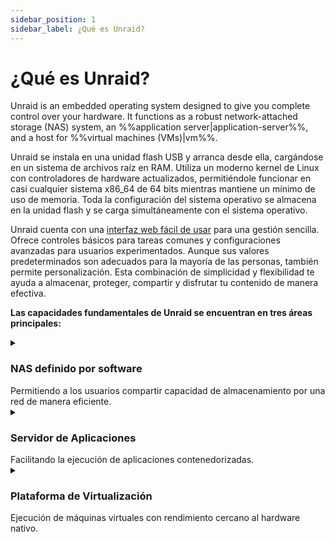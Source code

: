 ```yaml
---
sidebar_position: 1
sidebar_label: ¿Qué es Unraid?
---
```


# ¿Qué es Unraid?

Unraid is an embedded operating system designed to give you complete control over your hardware.  It functions as a robust network-attached storage (NAS) system, an %%application server|application-server%%, and a host for %%virtual machines (VMs)|vm%%.

Unraid se instala en una unidad flash USB y arranca desde ella, cargándose en un sistema de archivos raíz en RAM. Utiliza un moderno kernel de Linux con controladores de hardware actualizados, permitiéndole funcionar en casi cualquier sistema x86_64 de 64 bits mientras mantiene un mínimo de uso de memoria. Toda la configuración del sistema operativo se almacena en la unidad flash y se carga simultáneamente con el sistema operativo.

Unraid cuenta con una [interfaz web fácil de usar](./explore-the-user-interface/tour-the-web-gui.mdx) para una gestión sencilla. Ofrece controles básicos para tareas comunes y configuraciones avanzadas para usuarios experimentados. Aunque sus valores predeterminados son adecuados para la mayoría de las personas, también permite personalización. Esta combinación de simplicidad y flexibilidad te ayuda a almacenar, proteger, compartir y disfrutar tu contenido de manera efectiva.

**Las capacidades fundamentales de Unraid se encuentran en tres áreas principales:**

<details>
  <summary><h3>NAS definido por software</h3>Permitiendo a los usuarios compartir capacidad de almacenamiento por una red de manera eficiente.</summary>

  ### Arreglos y Paridad

  Unraid proporciona una solución simple y flexible para convertir cualquier sistema compatible con 64 bits en un dispositivo de Almacenamiento Conectado a la Red (NAS). Puede manejar una variedad de unidades, ya sea que se conecten a través de IDE, SATA o SAS, y admite diferentes tamaños de unidades. Esto significa que puedes agregar nuevas unidades una a la vez a medida que tus necesidades de almacenamiento crecen, sin tener que reorganizar tus datos existentes cuando expandes tu configuración.

  The main job of an Unraid %%array|array%% is to organize and protect the data stored across several drives. It does this by using up to two special drives called %%parity drive|parity-drives%%s. These %%parity drive|parity-drives%%s are important because they help reconstruct your data if one of the other drives fails. In fact, with just one %%parity drive|parity-drives%%, you can protect all the other drives in your %%array|array%%, keeping your data safe. Plus, you can mix different sized drives and easily expand your storage over time, making Unraid a user-friendly option for anyone looking to manage their data effectively.

  <details>
    <summary><strong>Cómo funciona la paridad</strong> - Haz clic para expandir/contraer</summary>

    En Unraid, la información de %%parity|paridad%% se actualiza en tiempo real. Para entender cómo funciona esto, imagina el contenido de un disco duro como un largo flujo de bits, donde cada bit es un cero o un uno. Sumando los valores del bit n en todos los discos y determinando si esa suma es par o impar, el bit de %%parity|paridad%% correspondiente se puede ajustar en consecuencia. Si un disco de datos falla, esta información de %%parity|paridad%% permite una determinación precisa de los valores exactos de los bits, facilitando una reconstrucción precisa en el disco de reemplazo.

    Por ejemplo:

    <div style={{ maxWidth: '600px', margin: '1rem auto' }}>
      ![Sin Paridad](/img/No_parity_500px.png)
    </div>

    En la imagen de arriba, tres discos contienen flujos de bits que varían según el tamaño del dispositivo. Estos discos no están protegidos, por lo que si uno falla, se perderán los datos. Para protegerse contra fallos, necesitamos un cuarto disco como %%parity disk|disco de paridad%%, que debe ser igual o mayor que el disco de datos más grande.

    Para establecer los bits de %%parity|paridad%%, encontramos el total para cada columna. Si la suma es par, el bit de %%parity|paridad%% es 0; si es impar, el bit de %%parity|paridad%% es 1.

    Aquí está la misma imagen que antes, pero con %%paridad|parity%% calculada por cuadro:

    <div style={{ maxWidth: '600px', margin: '1rem auto' }}>
      ![Paridad](/img/Parity@500px.png)
    </div>

    Supongamos que el disco 2 en nuestro ejemplo ha fallado y se ha comprado un nuevo disco para reemplazarlo:

    <div style={{ maxWidth: '600px', margin: '1rem auto' }}>
      ![Falla del Disco](/img/Drive_failure@500px.png)
    </div>

    Para reconstruir los datos en el nuevo disco, determinamos el bit faltante en lugar de calcular el bit de %%parity|paridad%%. Para la columna 1, la suma es 0, por lo que el bit faltante es 0. Para la columna 6, con una suma de 1, el bit faltante es 1.

    Reconstruir un disco usando %%paridad|parity%% protege contra la pérdida de datos y ofrece tolerancia a fallos, garantizando el acceso completo al sistema incluso si un disco falla.
  </details>

  ### User shares

  Unraid es diferente de la mayoría de los sistemas %%RAID|raid%% porque guarda los datos en discos individuales en lugar de combinarlos en uno solo. Como %%root user|usuario root%%, puedes crear %%user shares|comparticiones de usuario%%, que son como carpetas de nivel superior que recopilan archivos de varios discos en la %%array|matriz%% o %%cache pool|pool de cache%%. Esto significa que no necesitas preocuparte por qué disco específico almacena tus archivos; están organizados para ti.

  También puedes personalizar estas comparticiones para incluir o excluir ciertos discos y decidir cómo se distribuyen los archivos en tu almacenamiento. Además, puedes gestionar cómo los usuarios acceden a las comparticiones configurando opciones de red, como %%SMB|samba%% y %%NFS|nfs%%, y aplicando ajustes de seguridad. Para mantener los datos privados seguros, puedes crear cuentas de usuario y establecer límites de acceso para personas de confianza.

  ```mdx-code-block

    <div className="flex-container">
      <figure className="flex-figure">
        <img src="/img/User_shares_-_distribution@500px.png" alt="User shares distribution example" />

        <figcaption>User shares - Distribution</figcaption>
      </figure>

      <figure className="flex-figure">
        <img src="/img/User_shares_-_access@500px.png" alt="User shares distribution example larger" />

        <figcaption>User shares - Access</figcaption>
      </figure>
    </div>

  ```

  ### Entendiendo las Unidades de Caché

  Una de las características destacadas de Unraid es el %%cache drive|disco de cache%%, que ayuda a acelerar la transferencia de datos. Cuando utilizas un %%cache drive|disco de cache%% junto a tres o más discos, puedes escribir datos hasta **tres veces más rápido**. Cuando guardas archivos en una %%user shares|compartición de usuario%% con un %%cache drive|disco de cache%%, los datos primero se almacenan en el %%cache drive|disco de cache%%. Esto permite una escritura rápida, y luego, un proceso llamado %%Mover|mover%% transfiere los datos al %%array|matriz%% de almacenamiento principal, a menudo durante la noche, liberando espacio en el %%cache drive|disco de cache%%.

  Para mayor seguridad de los datos, puedes configurar un %%cache pool|pool de cache%% con múltiples discos. Esta configuración no solo incrementa el espacio de almacenamiento, sino que también utiliza tecnologías como %%ZFS|zfs%% o %%BTRFS|btrfs%% para proporcionar protección adicional para tus datos, similar a %%RAID 1|raid1%%. En general, la gestión de comparticiones y %%cache drives|discos de cache%% de Unraid crea una solución de almacenamiento flexible, eficiente y segura.

  [Aprende más sobre cómo configurar comparticiones y caché aquí.](../using-unraid-to/manage-storage/array/overview.mdx)

  <div style={{ maxWidth: '600px', margin: '1rem auto' }}>
    ![Cómo funciona la captura de datos con Cache Pool](/img/Cache-pool.gif)
  </div>
</details>

<details>
  <summary><h3>Servidor de Aplicaciones</h3>Facilitando la ejecución de aplicaciones contenedorizadas.</summary>

  Unraid transforma tu solución de almacenamiento en un %%application server|servidor de aplicaciones%% versátil a través de la contenedorización de Docker. Este enfoque supera las limitaciones tradicionales de NAS al mismo tiempo que mantiene la estabilidad del sistema y la facilidad de uso.

  Las soluciones tradicionales de NAS presentan tres desafíos clave para el alojamiento de aplicaciones:

  1. **Problemas de compatibilidad de sistemas operativos** - Incapacidad para ejecutar aplicaciones diseñadas para diferentes sistemas operativos.
  2. **Gestión compleja del ciclo de vida** - Experiencias de instalación difíciles pueden dejar artefactos residuales después de la eliminación.
  3. **Conflicto de aplicaciones** - Los componentes del software pueden interferir entre ellos o con las operaciones del sistema.

  El uso de Docker por parte de Unraid aborda estos desafíos de tres maneras clave:

  1. **Independencia del SO** - Cada contenedor se ejecuta en su propio entorno Linux, eliminando problemas de compatibilidad con el sistema operativo anfitrión.
  2. **Implementación basada en imágenes** - Paquetes de aplicaciones preconfigurados permiten la instalación con un solo clic y la desinstalación completa de aplicaciones.
  3. **Aislamiento de procesos** - Las aplicaciones en contenedores operan en espacios de usuario separados, evitando cualquier conflicto entre los software.

  Los contenedores de Docker te permiten ejecutar aplicaciones en entornos aislados y ligeros sin la sobrecarga asociada con las %%virtual machines|máquinas virtuales%%. Unraid simplifica el uso de Docker proporcionando acceso a miles de aplicaciones preconfiguradas a través de [Docker Hub](https://hub.docker.com/) y [Community Applications](../using-unraid-to/run-docker-containers/community-applications.mdx). Este enfoque contenedorizado permite a los usuarios de Unraid ejecutar múltiples aplicaciones simultáneamente sin problemas de compatibilidad. También ayuda a mantener el sistema organizado mediante el uso de paquetes de aplicaciones auto-contenidos y facilita la mejora de las capacidades del servidor a través del ecosistema de Docker.

  :::note
  Para configuraciones avanzadas de Docker, consulta [Ejecutar contenedores Docker](../using-unraid-to/run-docker-containers/managing-and-customizing-containers.mdx).
  :::
</details>

<details>
  <summary><h3>Plataforma de Virtualización</h3> Ejecución de máquinas virtuales con rendimiento cercano al hardware nativo.</summary>

  Unraid funciona como un anfitrión de virtualización, usando un %%hypervisor|hypervisor%% para asignar recursos de forma segura a los huéspedes virtualizados. Esto te permite ejecutar diversas aplicaciones en entornos aislados, yendo más allá del simple almacenamiento conectado a la red.

  :::tip
  Para utilizar la virtualización de hardware en Unraid, asegúrate de que tu CPU, chipset, BIOS y controladores de dispositivos sean compatibles. Una lista completa de requisitos está disponible en la [guía de configuración de VM](../using-unraid-to/create-virtual-machines/overview-and-system-prep.mdx). Si tu servidor no cumple con estos requisitos, el menú %%VMs|vm%% estará deshabilitado en el %%WebGUI|web-gui%% de Unraid.
  :::

  <details>
    <summary><strong>Beneficios de Usar Máquinas Virtuales (VMs)</strong> - Haz clic para expandir/contraer</summary>

    Aunque los contenedores Docker son populares para aplicaciones basadas en Linux, las %%VMs|vm%% mejoran la flexibilidad y eficiencia de la configuración de tu servidor Unraid y ofrecen ventajas distintivas en tu servidor Unraid:

    - **Aislamiento:** Las %%VMs|vm%% se ejecutan de manera independiente en entornos separados, asegurando que la falla de una no afecte a las demás.

    - **Consolidación:** Consolida múltiples servidores físicos en una sola máquina Unraid, reduciendo las necesidades de hardware y simplificando el mantenimiento.

    - **Asignación de Recursos:** Unraid te permite asignar recursos específicos de CPU, memoria, almacenamiento y red a cada %%VM|vm%%, asegurando que las cargas de trabajo críticas reciban los recursos necesarios.

    - **Pruebas y Desarrollo:** Las %%VMs|vm%% permiten la creación y prueba fácil de software en diferentes entornos sin requerir múltiples máquinas físicas.

    - **Seguridad:** El aislamiento de las %%VMs|vm%% mejora la seguridad, dificultando la propagación de malware entre ellas.

    - **Soporte de Aplicaciones Legado:** Las %%VMs|vm%% te permiten ejecutar aplicaciones o sistemas operativos antiguos que pueden no ser compatibles con hardware moderno.

    - **Aislamiento de Recursos:** Cada %%VM|vm%% puede tener recursos dedicados, previniendo problemas de rendimiento entre %%VMs|vm%%.

    - **Exceso de Recursos:** Puedes ejecutar más %%VMs|vm%% de las que los recursos físicos permiten típicamente, entendiendo que no todas utilizarán completamente sus asignaciones al mismo tiempo.
  </details>

  <details>
    <summary><strong>Soporte de Dispositivos Asignables para Virtualización</strong> - Haz clic para expandir/contraer</summary>

    Unraid's %%KVM|kvm%%-based virtualization uses modern tools for flexible hardware assignment while maintaining host stability.

    Los componentes clave incluyen:

    **Tecnologías centrales**

    - %%QEMU|qemu%% y %%libvirt|libvirt%%: Manejan ciclos de vida de %%VM|maquina virtual%%.
    - Passthrough de dispositivo %%VFIO|vfio%%: Proporciona acceso directo al hardware.
    - %%VirtIO|virtio%% y %%VirtFS|virtfs%%: Optimizar el rendimiento de almacenamiento y red.
    - %%OVMF|ovmf%%: Soporta %%UEFI|uefi%% y Arranque Seguro.

    **Recursos asignados**

    - **Computación:** Núcleos de CPU dedicados a través de %%CPU pinning|fijación-de-cpu%%.
    - **Memoria:** RAM aislada.
    - **Almacenamiento:** Discos virtuales optimizados para SSD vía %%VirtIO|virtio%%.
    - **Periféricos:** Paso completo de dispositivo PCI/USB, incluyendo soporte de %%GPU passthrough|passthrough-gpu%%.

    **Flexibilidad de la plataforma**

    - Soporta tipos de máquinas %%i440fx|i440fx%% y %%Q35|q35%%.
    - Compatible con cargas de trabajo %%Xen HVM|xen-hvm%% y %%Xen PV|xen-pv%%.
    - Habilita la virtualización de hardware %%Intel VT-x|intel-vt-x%% y %%AMD-V|amd-v%%.

    <div style={{ maxWidth: '600px', margin: '1rem auto' }}>
      ![Recursos asignables](/img/KVM@2x.png)
    </div>
  </details>

  Para los pasos de configuración de %%VM|vm%%, consulta [Crear máquinas virtuales](../using-unraid-to/create-virtual-machines/overview-and-system-prep.mdx).

  :::caution
  El %%GPU passthrough|passthrough de GPU%% requiere hardware compatible (consulta [configuración de VM](../using-unraid-to/create-virtual-machines/vm-setup.mdx)).
  :::
</details>
